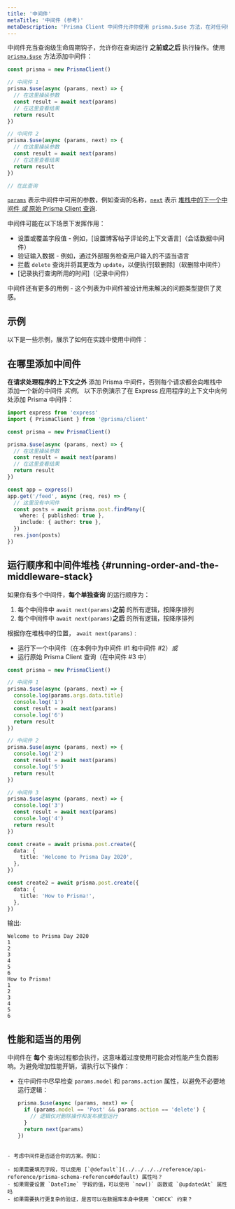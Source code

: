 ```yaml
---
title: '中间件'
metaTitle: '中间件 (参考)'
metaDescription: 'Prisma Client 中间件允许你使用 prisma.$use 方法，在对任何模型进行任何查询之前或之后执行操作。'
---
```


<TopBlock>

中间件充当查询级生命周期钩子，允许你在查询运行 **之前或之后** 执行操作。使用 [`prisma.$use`](../../../../reference/api-reference/prisma-client-reference#use) <span class="api"></span> 方法添加中间件：

```ts highlight=4-9,12-17;normal
const prisma = new PrismaClient()

// 中间件 1
prisma.$use(async (params, next) => {
  // 在这里操纵参数
  const result = await next(params)
  // 在这里查看结果
  return result
})

// 中间件 2
prisma.$use(async (params, next) => {
  // 在这里操纵参数
  const result = await next(params)
  // 在这里查看结果
  return result
})

// 在此查询
```

[`params`](../../../../reference/api-reference/prisma-client-reference#params) <span class="api"></span> 表示中间件中可用的参数，例如查询的名称，[`next`](../../../../reference/api-reference/prisma-client-reference#next) <span class="api"></span> 表示 [堆栈中的下一个中间件 _或_ 原始 Prisma Client 查询](#running-order-and-the-middleware-stack).

中间件可能在以下场景下发挥作用：

- 设置或覆盖字段值 - 例如，[设置博客帖子评论的上下文语言]（会话数据中间件）
- 验证输入数据 - 例如，通过外部服务检查用户输入的不适当语言
- 拦截 `delete` 查询并将其更改为 `update`，以便执行[软删除]（软删除中间件）
- [记录执行查询所用的时间]（记录中间件）

中间件还有更多的用例 - 这个列表为中间件被设计用来解决的问题类型提供了灵感。

</TopBlock>

## 示例

以下是一些示例，展示了如何在实践中使用中间件：

<Subsections />

## 在哪里添加中间件

**在请求处理程序的上下文之外** 添加 Prisma 中间件，否则每个请求都会向堆栈中添加一个新的中间件 _实例_。 以下示例演示了在 Express 应用程序的上下文中向何处添加 Prisma 中间件：

```ts highlight=6-11;normal
import express from 'express'
import { PrismaClient } from '@prisma/client'

const prisma = new PrismaClient()

prisma.$use(async (params, next) => {
  // 在这里操纵参数
  const result = await next(params)
  // 在这里查看结果
  return result
})

const app = express()
app.get('/feed', async (req, res) => {
  // 这里没有中间件
  const posts = await prisma.post.findMany({
    where: { published: true },
    include: { author: true },
  })
  res.json(posts)
})
```

## 运行顺序和中间件堆栈 {#running-order-and-the-middleware-stack}

如果你有多个中间件，**每个单独查询** 的运行顺序为：

1. 每个中间件中 `await next(params)`**之前** 的所有逻辑，按降序排列
2. 每个中间件中 `await next(params)`**之后** 的所有逻辑，按降序排列

根据你在堆栈中的位置， `await next(params)` :

- 运行下一个中间件（在本例中为中间件 #1 和中间件 #2）_或_
- 运行原始 Prisma Client 查询（在中间件 #3 中）

```ts
const prisma = new PrismaClient()

// 中间件 1
prisma.$use(async (params, next) => {
  console.log(params.args.data.title)
  console.log('1')
  const result = await next(params)
  console.log('6')
  return result
})

// 中间件 2
prisma.$use(async (params, next) => {
  console.log('2')
  const result = await next(params)
  console.log('5')
  return result
})

// 中间件 3
prisma.$use(async (params, next) => {
  console.log('3')
  const result = await next(params)
  console.log('4')
  return result
})

const create = await prisma.post.create({
  data: {
    title: 'Welcome to Prisma Day 2020',
  },
})

const create2 = await prisma.post.create({
  data: {
    title: 'How to Prisma!',
  },
})
```

输出:

```no-lines
Welcome to Prisma Day 2020
1
2
3
4
5
6
How to Prisma!
1
2
3
4
5
6
```

## 性能和适当的用例

中间件在 **每个** 查询过程都会执行，这意味着过度使用可能会对性能产生负面影响。为避免增加性能开销，请执行以下操作：

- 在中间件中尽早检查 `params.model` 和 `params.action` 属性，以避免不必要地运行逻辑：

  ```ts
  prisma.$use(async (params, next) => {
    if (params.model == 'Post' && params.action == 'delete') {
      // 逻辑仅对删除操作和发布模型运行
    }
    return next(params)
  })
  ```

```

- 考虑中间件是否适合你的方案。例如：

- 如果需要填充字段，可以使用 [`@default`](../../../../reference/api-reference/prisma-schema-reference#default) 属性吗？
- 如果需要设置 `DateTime` 字段的值，可以使用 `now()` 函数或 `@updatedAt` 属性吗
- 如果需要执行更复杂的验证，是否可以在数据库本身中使用 `CHECK` 约束？
```
